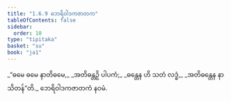 ```yaml
---
title: "1.6.9 ဘေရိဝါဒကဇာတက"
tableOfContents: false
sidebar:
  order: 10
type: "tipitaka"
basket: "su"
book: "ja1"
---
```



<DynamicBreadcrumb />

<Division number="59" book="ja1">

<Paragraph number="129" type="verses" book="ja1">
_“ဓမေ ဓမေ နာတိဓမေ,_  
_အတိဓန္တဉှိ ပါပကံ;_  
_ဓန္တေန ဟိ သတံ လဒ္ဓံ,_  
_အတိဓန္တေန နာသိတန်”တိ._  


</Paragraph>
</Division>

<Paragraph number="130" type="center" book="ja1">
ဘေရိဝါဒကဇာတကံ နဝမံ.
</Paragraph>